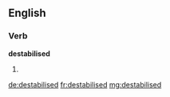 ==English==

===Verb===
'''destabilised'''

# {{past of|[[destabilise]]}}

[[de:destabilised]]
[[fr:destabilised]]
[[mg:destabilised]]